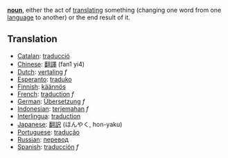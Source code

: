 '''[[noun]]''', either the act of [[translating]] something (changing one word from one [[language]] to another) or the end result of it.

== Translation ==
*[[Catalan]]: [[traducció]]
*[[Chinese]]: [[翻譯]] (fan1 yi4)
*[[Dutch]]: [[vertaling]] ''f''
*[[Esperanto]]: [[traduko]]
*[[Finnish]]: [[käännös]]
*[[French]]: [[traduction]] ''f''
*[[German]]: [[Übersetzung]] ''f''
*[[Indonesian]]: [[terjemah|terjemahan]] ''f''
*[[Interlingua]]: [[traduction]]
*[[Japanese]]: [[翻訳]] (ほんやく, hon-yaku)
*[[Portuguese]]: [[tradução]]
*[[Russian]]: [[перевод]]
*[[Spanish]]: [[traducción]] ''f''